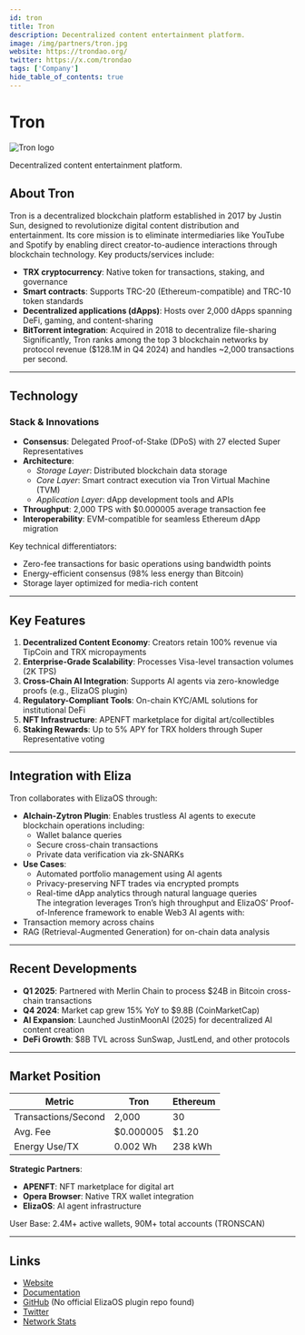 ---
id: tron
title: Tron
description: Decentralized content entertainment platform.
image: /img/partners/tron.jpg
website: https://trondao.org/
twitter: https://x.com/trondao
tags: ['Company']
hide_table_of_contents: true
---

# Tron

<div className="partner-logo">
  <img src="/img/partners/tron.jpg" alt="Tron logo" />
</div>

Decentralized content entertainment platform.

## About Tron

Tron is a decentralized blockchain platform established in 2017 by Justin Sun, designed to revolutionize digital content distribution and entertainment. Its core mission is to eliminate intermediaries like YouTube and Spotify by enabling direct creator-to-audience interactions through blockchain technology. Key products/services include:

- **TRX cryptocurrency**: Native token for transactions, staking, and governance
- **Smart contracts**: Supports TRC-20 (Ethereum-compatible) and TRC-10 token standards
- **Decentralized applications (dApps)**: Hosts over 2,000 dApps spanning DeFi, gaming, and content-sharing
- **BitTorrent integration**: Acquired in 2018 to decentralize file-sharing  
  Significantly, Tron ranks among the top 3 blockchain networks by protocol revenue ($128.1M in Q4 2024) and handles ~2,000 transactions per second.

---

## Technology

### Stack & Innovations

- **Consensus**: Delegated Proof-of-Stake (DPoS) with 27 elected Super Representatives
- **Architecture**:
  - _Storage Layer_: Distributed blockchain data storage
  - _Core Layer_: Smart contract execution via Tron Virtual Machine (TVM)
  - _Application Layer_: dApp development tools and APIs
- **Throughput**: 2,000 TPS with $0.000005 average transaction fee
- **Interoperability**: EVM-compatible for seamless Ethereum dApp migration

Key technical differentiators:

- Zero-fee transactions for basic operations using bandwidth points
- Energy-efficient consensus (98% less energy than Bitcoin)
- Storage layer optimized for media-rich content

---

## Key Features

1. **Decentralized Content Economy**: Creators retain 100% revenue via TipCoin and TRX micropayments
2. **Enterprise-Grade Scalability**: Processes Visa-level transaction volumes (2K TPS)
3. **Cross-Chain AI Integration**: Supports AI agents via zero-knowledge proofs (e.g., ElizaOS plugin)
4. **Regulatory-Compliant Tools**: On-chain KYC/AML solutions for institutional DeFi
5. **NFT Infrastructure**: APENFT marketplace for digital art/collectibles
6. **Staking Rewards**: Up to 5% APY for TRX holders through Super Representative voting

---

## Integration with Eliza

Tron collaborates with ElizaOS through:

- **AIchain-Zytron Plugin**: Enables trustless AI agents to execute blockchain operations including:
  - Wallet balance queries
  - Secure cross-chain transactions
  - Private data verification via zk-SNARKs
- **Use Cases**:
  - Automated portfolio management using AI agents
  - Privacy-preserving NFT trades via encrypted prompts
  - Real-time dApp analytics through natural language queries  
    The integration leverages Tron’s high throughput and ElizaOS’ Proof-of-Inference framework to enable Web3 AI agents with:
- Transaction memory across chains
- RAG (Retrieval-Augmented Generation) for on-chain data analysis

---

## Recent Developments

- **Q1 2025**: Partnered with Merlin Chain to process $24B in Bitcoin cross-chain transactions
- **Q4 2024**: Market cap grew 15% YoY to $9.8B (CoinMarketCap)
- **AI Expansion**: Launched JustinMoonAI (2025) for decentralized AI content creation
- **DeFi Growth**: $8B TVL across SunSwap, JustLend, and other protocols

---

## Market Position

| Metric              | Tron      | Ethereum |
| ------------------- | --------- | -------- |
| Transactions/Second | 2,000     | 30       |
| Avg. Fee            | $0.000005 | $1.20    |
| Energy Use/TX       | 0.002 Wh  | 238 kWh  |

**Strategic Partners**:

- **APENFT**: NFT marketplace for digital art
- **Opera Browser**: Native TRX wallet integration
- **ElizaOS**: AI agent infrastructure

User Base: 2.4M+ active wallets, 90M+ total accounts (TRONSCAN)

---

## Links

- [Website](https://tron.network)
- [Documentation](https://developers.tron.network)
- [GitHub](https://github.com/tronprotocol) (No official ElizaOS plugin repo found)
- [Twitter](https://x.com/trondao)
- [Network Stats](https://tronscan.org)

